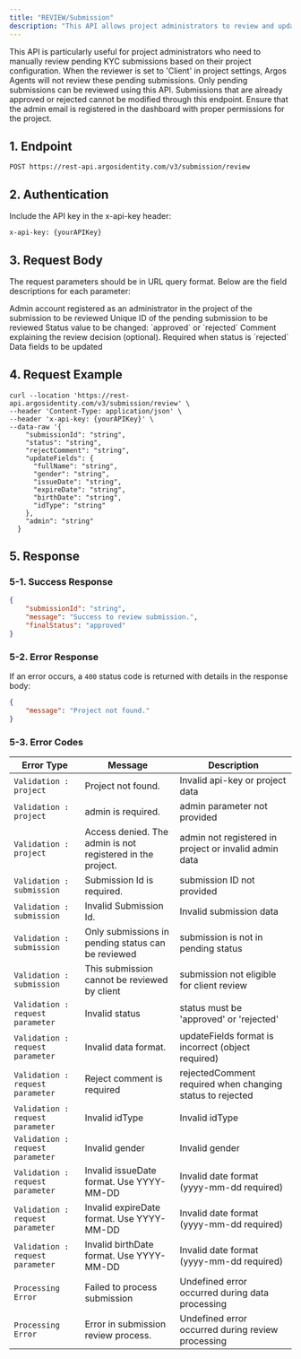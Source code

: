 ```yaml
---
title: "REVIEW/Submission"
description: "This API allows project administrators to review and update the status of pending KYC submissions. Project settings determine whether reviews are handled by clients or Argos Agents, providing flexible control over the review workflow."
---
```


<Note>
  This API is particularly useful for project administrators who need to manually review pending KYC submissions based on their project configuration. When the reviewer is set to 'Client' in project settings, Argos Agents will not review these pending submissions.
</Note>

<Warning>
  Only pending submissions can be reviewed using this API. Submissions that are already approved or rejected cannot be modified through this endpoint. Ensure that the admin email is registered in the dashboard with proper permissions for the project.
</Warning>

## 1. Endpoint

```plaintext
POST https://rest-api.argosidentity.com/v3/submission/review
```

## 2. Authentication

Include the API key in the x-api-key header:

```text x-api-key
x-api-key: {yourAPIKey}
```

## 3. Request Body

The request parameters should be in URL query format. Below are the field descriptions for each parameter:

<ResponseField name="admin" type="string" required="true">
  Admin account registered as an administrator in the project of the submission to be reviewed
</ResponseField>

<ResponseField name="submissionId" type="string" required="true">
  Unique ID of the pending submission to be reviewed
</ResponseField>

<ResponseField name="status" type="string" required="true">
  Status value to be changed: `approved` or `rejected`
</ResponseField>

<ResponseField name="rejectComment" type="string" required="semi-true">
  Comment explaining the review decision (optional). Required when status is `rejected`
</ResponseField>

<ResponseField name="updateFields" type="string">
  Data fields to be updated
</ResponseField>


## 4. Request Example

```curl POST/Review
curl --location 'https://rest-api.argosidentity.com/v3/submission/review' \
--header 'Content-Type: application/json' \
--header 'x-api-key: {yourAPIKey}' \
--data-raw '{
    "submissionId": "string",
    "status": "string",
    "rejectComment": "string",
    "updateFields": {
      "fullName": "string",
      "gender": "string",
      "issueDate": "string",
      "expireDate": "string",
      "birthDate": "string",
      "idType": "string"
    },
    "admin": "string"
  }
```

## 5. Response

### 5-1. Success Response

```json result.json
{
    "submissionId": "string",
    "message": "Success to review submission.",
    "finalStatus": "approved"
}
```

### 5-2. Error Response

If an error occurs, a `400` status code is returned with details in the response body:

```json error.json
{
    "message": "Project not found."
}
```

### 5-3. Error Codes

| Error Type                    | Message                                                       | Description                                                |
| ----------------------------- | ------------------------------------------------------------- | ---------------------------------------------------------- |
| `Validation : project`        | Project not found.                                            | Invalid api-key or project data                           |
| `Validation : project`        | admin is required.                                            | admin parameter not provided                               |
| `Validation : project`        | Access denied. The admin is not registered in the project.   | admin not registered in project or invalid admin data     |
| `Validation : submission`     | Submission Id is required.                                    | submission ID not provided                                 |
| `Validation : submission`     | Invalid Submission Id.                                        | Invalid submission data                                    |
| `Validation : submission`     | Only submissions in pending status can be reviewed           | submission is not in pending status                       |
| `Validation : submission`     | This submission cannot be reviewed by client                 | submission not eligible for client review                 |
| `Validation : request parameter` | Invalid status                                             | status must be 'approved' or 'rejected'                   |
| `Validation : request parameter` | Invalid data format.                                       | updateFields format is incorrect (object required)        |
| `Validation : request parameter` | Reject comment is required                                 | rejectedComment required when changing status to rejected |
| `Validation : request parameter` | Invalid idType                                             | Invalid idType                                             |
| `Validation : request parameter` | Invalid gender                                             | Invalid gender                                             |
| `Validation : request parameter` | Invalid issueDate format. Use YYYY-MM-DD                  | Invalid date format (yyyy-mm-dd required)                 |
| `Validation : request parameter` | Invalid expireDate format. Use YYYY-MM-DD                 | Invalid date format (yyyy-mm-dd required)                 |
| `Validation : request parameter` | Invalid birthDate format. Use YYYY-MM-DD                  | Invalid date format (yyyy-mm-dd required)                 |
| `Processing Error`            | Failed to process submission                                  | Undefined error occurred during data processing            |
| `Processing Error`            | Error in submission review process.                           | Undefined error occurred during review processing          |

